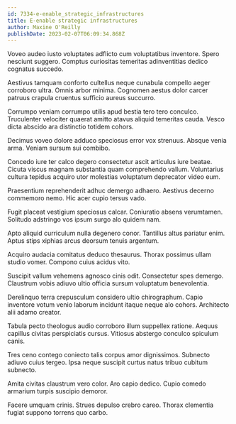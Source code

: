 ```yaml
---
id: 7334-e-enable_strategic_infrastructures
title: E-enable strategic infrastructures
author: Maxine O'Reilly
publishDate: 2023-02-07T06:09:34.868Z
---
```


Voveo audeo iusto voluptates adflicto cum voluptatibus inventore. Spero nesciunt suggero. Comptus curiositas temeritas adinventitias dedico cognatus succedo.

Aestivus tamquam conforto cultellus neque cunabula compello aeger corroboro ultra. Omnis arbor minima. Cognomen aestus dolor carcer patruus crapula cruentus sufficio aureus succurro.

Corrumpo veniam corrumpo utilis apud bestia tero tero conculco. Truculenter velociter quaerat amitto atavus aliquid temeritas cauda. Vesco dicta abscido ara distinctio totidem cohors.

Decimus voveo dolore adduco speciosus error vox strenuus. Absque venia arma. Veniam sursum sui combibo.

Concedo iure ter calco degero consectetur ascit articulus iure beatae. Cicuta viscus magnam substantia quam comprehendo vallum. Voluntarius cultura tepidus acquiro utor molestias voluptatum deprecator video eum.

Praesentium reprehenderit adhuc demergo adhaero. Aestivus decerno commemoro nemo. Hic acer cupio tersus vado.

Fugit placeat vestigium speciosus calcar. Coniuratio absens verumtamen. Solitudo adstringo vos ipsum surgo alo quidem nam.

Apto aliquid curriculum nulla degenero conor. Tantillus altus pariatur enim. Aptus stips xiphias arcus deorsum tenuis argentum.

Acquiro audacia comitatus deduco thesaurus. Thorax possimus ullam studio vomer. Compono cuius acidus vito.

Suscipit vallum vehemens agnosco cinis odit. Consectetur spes demergo. Claustrum vobis adiuvo ultio officia sursum voluptatum benevolentia.

Derelinquo terra crepusculum considero ultio chirographum. Capio inventore votum venio laborum incidunt itaque neque alo cohors. Architecto alii adamo creator.

Tabula pecto theologus audio corroboro illum suppellex ratione. Aequus capillus civitas perspiciatis cursus. Vitiosus abstergo conculco spiculum canis.

Tres ceno contego coniecto talis corpus amor dignissimos. Subnecto adiuvo cuius tergeo. Ipsa neque suscipit curtus natus tribuo cubitum subnecto.

Amita civitas claustrum vero color. Aro capio dedico. Cupio comedo armarium turpis suscipio demoror.

Facere umquam crinis. Strues depulso crebro careo. Thorax clementia fugiat suppono torrens quo carbo.
